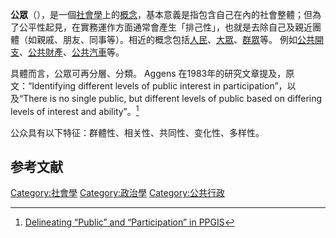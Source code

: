{{Refimprove|time=2017-01-19T18:24:06+00:00}}
'''公眾'''（{{Lang-en|'''Public'''}}），是一個[[社會學|社會學]]上的[[概念|概念]]，基本意義是指包含自己在內的社會整體；但為了公平性起見，在實務運作方面通常會產生「排己性」，也就是去除自己及親近團體（如親戚、朋友、同事等）。相近的概念包括[[人民|人民]]、[[大眾|大眾]]、[[群眾|群眾]]等。 例如[[公共開支|公共開支]]、[[公共財產|公共財產]]、[[公共汽車|公共汽車]]等。

具體而言，公眾可再分層、分類。 Aggens 在1983年的研究文章提及，原文：“Identifying different levels of public interest in participation”，以及“There is no single public, but different levels of public based on differing levels of interest and ability”。<ref>[https://web.archive.org/web/20100613190041/http://urisa.org/files/Schlossbergvol16no2-2.pdf Delineating “Public” and “Participation” in PPGIS]{{en}}</ref>

公众具有以下特征：群體性、相关性、共同性、变化性、多样性。

==参考文献==
{{reflist}}
{{Sociology-stub}}

[[Category:社會學|Category:社會學]]
[[Category:政治學|Category:政治學]]
[[Category:公共行政|Category:公共行政]]
